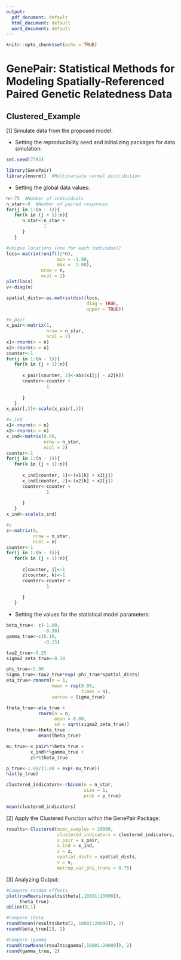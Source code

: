 ```yaml
---
output:
  pdf_document: default
  html_document: default
  word_document: default
---
```

```r
knitr::opts_chunk$set(echo = TRUE)
```
# GenePair: Statistical Methods for Modeling Spatially-Referenced Paired Genetic Relatedness Data

## Clustered_Example

[1] Simulate data from the proposed model:

* Setting the reproducibility seed and initializing packages for data simulation: 
```r
set.seed(7783)

library(GenePair)  
library(mnormt)  #Multivariate normal distribution
```

* Setting the global data values:
```r
n<-75  #Number of individuals
n_star<-0  #Number of paired responses
for(j in 1:(n - 1)){
   for(k in (j + 1):n){
      n_star<-n_star + 
              1
      }
   }

#Unique locations (one for each individual)
locs<-matrix(runif((2*n), 
                   min = -1.00, 
                   max =  1.00),  
             nrow = n,
             ncol = 2)
plot(locs)
v<-diag(n)

spatial_dists<-as.matrix(dist(locs,
                              diag = TRUE,
                              upper = TRUE))

#x_pair
x_pair<-matrix(1, 
               nrow = n_star, 
               ncol = 2)  
x1<-rnorm(n = n)
x2<-rnorm(n = n)
counter<-1
for(j in 1:(n - 1)){
   for(k in (j + 1):n){
      
      x_pair[counter, 2]<-abs(x1[j] - x2[k])
      counter<-counter +
               1
      
      }
   }
x_pair[,2]<-scale(x_pair[,2])

#x_ind
x1<-rnorm(n = n)
x2<-rnorm(n = n)
x_ind<-matrix(0.00, 
              nrow = n_star, 
              ncol = 2)  
counter<-1
for(j in 1:(n - 1)){
   for(k in (j + 1):n){
      
      x_ind[counter, 1]<-(x1[k] + x1[j])
      x_ind[counter, 2]<-(x2[k] + x2[j])
      counter<-counter +
               1
      
      }
   }
x_ind<-scale(x_ind)

#z
z<-matrix(0, 
          nrow = n_star, 
          ncol = n)  
counter<-1
for(j in 1:(n - 1)){
   for(k in (j + 1):n){
      
      z[counter, j]<-1
      z[counter, k]<-1
      counter<-counter +
               1
      
      }
   }
```

* Setting the values for the statistical model parameters:
```r
beta_true<- c(-1.00, 
              -0.30)
gamma_true<-c(0.10,
              -0.25)

tau2_true<-0.25
sigma2_zeta_true<-0.10

phi_true<-5.00
Sigma_true<-tau2_true*exp(-phi_true*spatial_dists)
eta_true<-rmnorm(n = 1, 
                 mean = rep(0.00, 
                            times = n), 
                 varcov = Sigma_true)

theta_true<-eta_true +
            rnorm(n = n,
                  mean = 0.00,
                  sd = sqrt(sigma2_zeta_true))
theta_true<-theta_true -
            mean(theta_true)

mu_true<-x_pair%*%beta_true +
         x_ind%*%gamma_true + 
         z%*%theta_true

p_true<-1.00/(1.00 + exp(-mu_true))
hist(p_true)

clustered_indicators<-rbinom(n = n_star, 
                             size = 1, 
                             prob = p_true)

mean(clustered_indicators)
```

[2] Apply the Clustered Function within the GenePair Package:

```r
results<-Clustered(mcmc_samples = 20000,
                   clustered_indicators = clustered_indicators, 
                   x_pair = x_pair, 
                   x_ind = x_ind, 
                   z = z, 
                   spatial_dists = spatial_dists,
                   v = v,
                   metrop_var_phi_trans = 0.75)
```

[3]  Analyzing Output:

```r
#Compare random effects
plot(rowMeans(results$theta[,10001:20000]),
     theta_true)
abline(0,1)

#Compare \beta
round(mean(results$beta[2, 10001:20000]), 2)
round(beta_true[2], 2)

#Compare \gamma
round(rowMeans(results$gamma[,10001:20000]), 2)
round(gamma_true, 2)

```